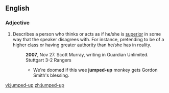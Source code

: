 ==English==

===Adjective===
{{en-adj|head=[[jumped]]-[[up]]}}

# {{context|idiomatic|pejorative}} Describes a person who thinks or acts as if he/she is [[superior]] in some way that the speaker disagrees with. For instance, pretending to be of a higher [[class]] or having greater [[authority]] than he/she has in reality.
#: '''2007''', Nov 27.  Scott Murray, writing in  Guardian Unlimited. Stuttgart 3-2 Rangers
#:* We're doomed if this wee '''jumped-up''' monkey gets Gordon Smith's blessing.

[[vi:jumped-up]]
[[zh:jumped-up]]